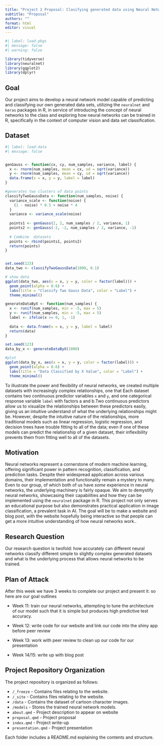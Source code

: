 ```yaml
---
title: "Project 2 Proposal: Clasifying generated data using Neural Networks in R"
subtitle: "Proposal"
authors: ""
format: html
editor: visual
---
```


```r
#| label: load-pkgs
#| message: false
#| warning: false

library(tidyverse)
library(neuralnet)
library(ggplot2)
library(dplyr)
```

## Goal

Our project aims to develop a neural network model capable of predicting and classifying our own generated data sets, utilizing the `neuralnet` and `keras` packages in R, in service of introducing the concept of neural networks to the class and exploring how neural networks can be trained in R, specifically in the context of computer vision and data set classification.

## Dataset

```r
#| label: load-data
#| message: false


genGauss <- function(cx, cy, num_samples, variance, label) {
  x <- rnorm(num_samples, mean = cx, sd = sqrt(variance))
  y <- rnorm(num_samples, mean = cy, sd = sqrt(variance))
  data.frame(x = x, y = y, label = label)
}

#generates two clusters of data points
classifyTwoGaussData <- function(num_samples, noise) {
  variance_scale <- function(noise) {
    (1 - noise) * 0.5 + noise * 4
  }
  variance <- variance_scale(noise)
  
  points1 <- genGauss(2, 2, num_samples / 2, variance, 1)
  points2 <- genGauss(-2, -2, num_samples / 2, variance, -1)
  
  # Combine  datasets
  points <- rbind(points1, points2)
  return(points)
}


set.seed(123) 
data_two <- classifyTwoGaussData(1000, 0.1)

# show data
ggplot(data_two, aes(x = x, y = y, color = factor(label))) +
  geom_point(alpha = 0.6) +
  labs(title = "Classify Two Gauss Data", color = "Label") +
  theme_minimal()

```

```r

generateDataByX <- function(num_samples) {
  x <- runif(num_samples, min = -5, max = 5)
  y <- runif(num_samples, min = -5, max = 5) 
  label <- ifelse(x >= 0, 1, -1)              
  
  data <- data.frame(x = x, y = y, label = label)
  return(data)
}

set.seed(123) 
data_by_x <- generateDataByX(1000)

#plot
ggplot(data_by_x, aes(x = x, y = y, color = factor(label))) +
  geom_point(alpha = 0.6) +
  labs(title = "Data Classified by X Value", color = "Label") +
  theme_minimal()
```

To illustrate the power and flexibility of neural networks, we created multiple datasets with increasingly complex relationships, one that Each dataset contains two continuous predictor variables `x` and `y`, and one categorical response variable `label` with factors a and b.Two continuous predictors allow us to visualize the relationships between these predictors easily, giving us an intuitive understand of what the underlying relationships might be. However, despite the intuitive nature of the relationships, more traditional models such as linear regression, logistic regression, and decision trees have trouble fitting to all of the data; even if one of these models can predict the relationship of a given dataset, their inflexibility prevents them from fitting well to all of the datasets.

## Motivation

Neural networks represent a cornerstone of modern machine learning, offering significant power in pattern recognition, classification, and prediction tasks. Despite their widespread application across various domains, their implementation and functionality remain a mystery to many. Even to our group, of which both of us have *some* experience in neural networks, the underlying machinery is fairly opaque. We aim to demystify neural networks, showcasing their capabilities and how they can be implemented using the `neuralnet` package in R. This project not only serves an educational purpose but also demonstrates practical application in image classification, a prevalent task in AI. The goal will be to make a website and blog post, with the website hopefully being interactive so that people can get a more intuitive understanding of how neural networks work..

## Research Question

Our research question is twofold: how accurately can different neural networks classify different simple to slightly complex generated datasets and what is the underlying process that allows neural networks to be trained.

## Plan of Attack

After this week we have 3 weeks to complete our project and present it: so here are our goal outlines

-   Week 11: train our neural networks, attempting to tune the architecture of our model such that it is simple but produces high predictive test accuracy.

-   Week 12: write code for our website and link our code into the shiny app before peer review 

-   Week 13: work with peer review to clean up our code for our presentation

-   Week 14/15: write up with blog post

## Project Repository Organization

The project repository is organized as follows:

-   `/_freeze` - Contains files relating to the website.
-   `/_site` - Contains files relating to the website.
-   `/data` - Contains the dataset of cartoon character images.
-   `/models` - Stores the trained neural network models.
-   `about.qmd` - Project description to appear on website
-   `proposal.qmd` - Project proposal
-   `index.qmd` - Project write-up
-   `presentation.qmd` - Project presentation

Each folder includes a README.md explaining the contents and structure.
